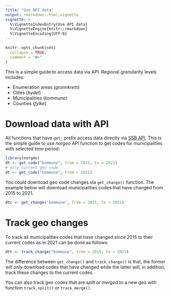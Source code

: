 ```yaml
---
title: "Use API data"
output: rmarkdown::html_vignette
vignette: >
  %\VignetteIndexEntry{Use API data}
  %\VignetteEngine{knitr::rmarkdown}
  %\VignetteEncoding{UTF-8}
---
```


```r
knitr::opts_chunk$set(
  collapse = TRUE,
  comment = "#>"
)
```

This is a simple guide to access data via API. Regional granularity levels includes:

- Enumeration areas (*grunnkrets*)
- Cities (*bydel*)
- Municipalities (*kommune*)
- Counties (*fylke*)

# Download data with API

All functions that have `get_` prefix access data directly via [SSB
API](https://data.ssb.no/api/klass/v1/api-guide.html). This is the simple guide
to use *norgeo* API function to get codes for municipalities with selected time
period:

```r
library(norgeo)
dt <- get_code("kommune", from = 2015, to = 2021)
# only current geo code
dt <- get_code("kommune", from = 2021)
```

You could download geo code changes via `get_change()` function. The example below
will download municipalities codes that have changed from 2015 to 2021.

```r
dtc <- get_change("kommune", from = 2015, to = 2021)
```

# Track geo changes

To track all municipalities codes that have changed since 2015 to their current
codes as in 2021 can be done as follows:

```r
dtt <- track_change("kommune", from = 2015, to = 2021)
```

The difference between `get_change()` and `track_change()` is that, the former will
only download codes that have changed while the latter will, in addition, track
these changes to the current codes.

You can also track geo codes that are *split* or *merged* to a new geo with
function `track_split()` or `track_merge()`.
